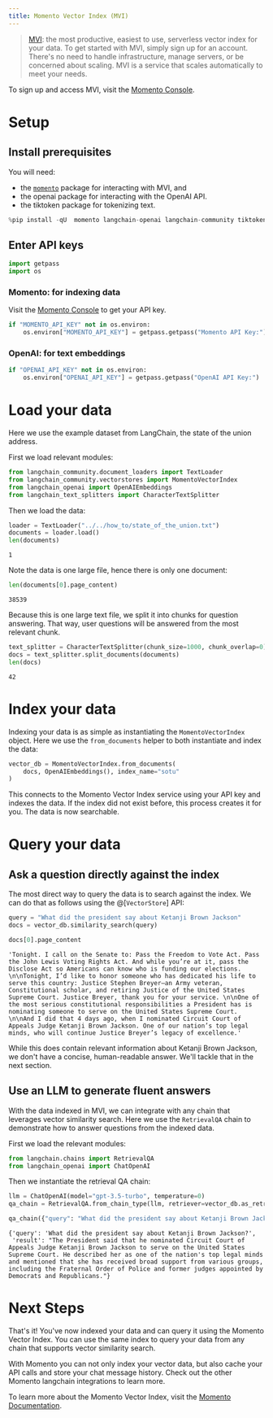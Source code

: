 ```yaml
---
title: Momento Vector Index (MVI)
---
```


>[MVI](https://gomomento.com): the most productive, easiest to use, serverless vector index for your data. To get started with MVI, simply sign up for an account. There's no need to handle infrastructure, manage servers, or be concerned about scaling. MVI is a service that scales automatically to meet your needs.

To sign up and access MVI, visit the [Momento Console](https://console.gomomento.com).

# Setup

## Install prerequisites

You will need:

- the [`momento`](https://pypi.org/project/momento/) package for interacting with MVI, and
- the openai package for interacting with the OpenAI API.
- the tiktoken package for tokenizing text.

```python
%pip install -qU  momento langchain-openai langchain-community tiktoken
```

## Enter API keys

```python
import getpass
import os
```

### Momento: for indexing data

Visit the [Momento Console](https://console.gomomento.com) to get your API key.

```python
if "MOMENTO_API_KEY" not in os.environ:
    os.environ["MOMENTO_API_KEY"] = getpass.getpass("Momento API Key:")
```

### OpenAI: for text embeddings

```python
if "OPENAI_API_KEY" not in os.environ:
    os.environ["OPENAI_API_KEY"] = getpass.getpass("OpenAI API Key:")
```

# Load your data

Here we use the example dataset from LangChain, the state of the union address.

First we load relevant modules:

```python
from langchain_community.document_loaders import TextLoader
from langchain_community.vectorstores import MomentoVectorIndex
from langchain_openai import OpenAIEmbeddings
from langchain_text_splitters import CharacterTextSplitter
```

Then we load the data:

```python
loader = TextLoader("../../how_to/state_of_the_union.txt")
documents = loader.load()
len(documents)
```

```output
1
```

Note the data is one large file, hence there is only one document:

```python
len(documents[0].page_content)
```

```output
38539
```

Because this is one large text file, we split it into chunks for question answering. That way, user questions will be answered from the most relevant chunk.

```python
text_splitter = CharacterTextSplitter(chunk_size=1000, chunk_overlap=0)
docs = text_splitter.split_documents(documents)
len(docs)
```

```output
42
```

# Index your data

Indexing your data is as simple as instantiating the `MomentoVectorIndex` object. Here we use the `from_documents` helper to both instantiate and index the data:

```python
vector_db = MomentoVectorIndex.from_documents(
    docs, OpenAIEmbeddings(), index_name="sotu"
)
```

This connects to the Momento Vector Index service using your API key and indexes the data. If the index did not exist before, this process creates it for you. The data is now searchable.

# Query your data

## Ask a question directly against the index

The most direct way to query the data is to search against the index. We can do that as follows using the @[`VectorStore`] API:

```python
query = "What did the president say about Ketanji Brown Jackson"
docs = vector_db.similarity_search(query)
```

```python
docs[0].page_content
```

```output
'Tonight. I call on the Senate to: Pass the Freedom to Vote Act. Pass the John Lewis Voting Rights Act. And while you’re at it, pass the Disclose Act so Americans can know who is funding our elections. \n\nTonight, I’d like to honor someone who has dedicated his life to serve this country: Justice Stephen Breyer—an Army veteran, Constitutional scholar, and retiring Justice of the United States Supreme Court. Justice Breyer, thank you for your service. \n\nOne of the most serious constitutional responsibilities a President has is nominating someone to serve on the United States Supreme Court. \n\nAnd I did that 4 days ago, when I nominated Circuit Court of Appeals Judge Ketanji Brown Jackson. One of our nation’s top legal minds, who will continue Justice Breyer’s legacy of excellence.'
```

While this does contain relevant information about Ketanji Brown Jackson, we don't have a concise, human-readable answer. We'll tackle that in the next section.

## Use an LLM to generate fluent answers

With the data indexed in MVI, we can integrate with any chain that leverages vector similarity search. Here we use the `RetrievalQA` chain to demonstrate how to answer questions from the indexed data.

First we load the relevant modules:

```python
from langchain.chains import RetrievalQA
from langchain_openai import ChatOpenAI
```

Then we instantiate the retrieval QA chain:

```python
llm = ChatOpenAI(model="gpt-3.5-turbo", temperature=0)
qa_chain = RetrievalQA.from_chain_type(llm, retriever=vector_db.as_retriever())
```

```python
qa_chain({"query": "What did the president say about Ketanji Brown Jackson?"})
```

```output
{'query': 'What did the president say about Ketanji Brown Jackson?',
 'result': "The President said that he nominated Circuit Court of Appeals Judge Ketanji Brown Jackson to serve on the United States Supreme Court. He described her as one of the nation's top legal minds and mentioned that she has received broad support from various groups, including the Fraternal Order of Police and former judges appointed by Democrats and Republicans."}
```

# Next Steps

That's it! You've now indexed your data and can query it using the Momento Vector Index. You can use the same index to query your data from any chain that supports vector similarity search.

With Momento you can not only index your vector data, but also cache your API calls and store your chat message history. Check out the other Momento langchain integrations to learn more.

To learn more about the Momento Vector Index, visit the [Momento Documentation](https://docs.gomomento.com).
